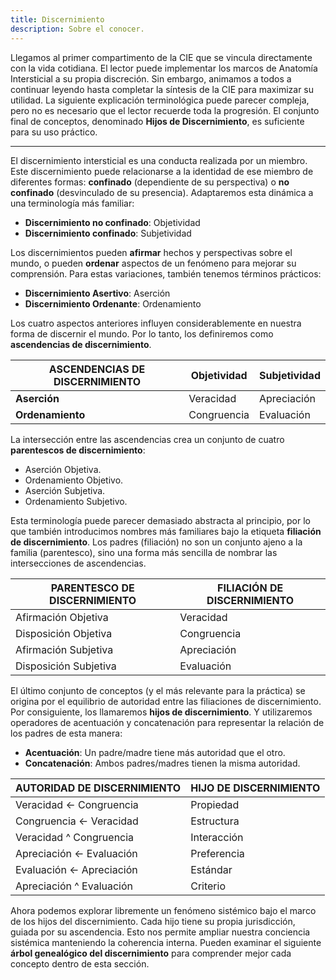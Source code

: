 ```yaml
---
title: Discernimiento
description: Sobre el conocer.
---
```


Llegamos al primer compartimento de la CIE que se vincula directamente con la vida cotidiana. El lector puede implementar los marcos de Anatomía Intersticial a su propia discreción. Sin embargo, animamos a todos a continuar leyendo hasta completar la síntesis de la CIE para maximizar su utilidad. La siguiente explicación terminológica puede parecer compleja, pero no es necesario que el lector recuerde toda la progresión. El conjunto final de conceptos, denominado **Hijos de Discernimiento**, es suficiente para su uso práctico.

---

El discernimiento intersticial es una conducta realizada por un miembro. Este discernimiento puede relacionarse a la identidad de ese miembro de diferentes formas: **confinado** (dependiente de su perspectiva) o **no confinado** (desvinculado de su presencia). Adaptaremos esta dinámica a una terminología más familiar:

- **Discernimiento no confinado**: Objetividad
- **Discernimiento confinado**: Subjetividad

Los discernimientos pueden **afirmar** hechos y perspectivas sobre el mundo, o pueden **ordenar** aspectos de un fenómeno para mejorar su comprensión. Para estas variaciones, también tenemos términos prácticos:

- **Discernimiento Asertivo**: Aserción
- **Discernimiento Ordenante**: Ordenamiento

Los cuatro aspectos anteriores influyen considerablemente en nuestra forma de discernir el mundo. Por lo tanto, los definiremos como **ascendencias de discernimiento**.

| **ASCENDENCIAS DE DISCERNIMIENTO** | **Objetividad** | **Subjetividad** |
|---|---|---|
| **Aserción** | Veracidad | Apreciación |
| **Ordenamiento** | Congruencia | Evaluación |

La intersección entre las ascendencias crea un conjunto de cuatro **parentescos de discernimiento**:
- Aserción Objetiva.
- Ordenamiento Objetivo.
- Aserción Subjetiva.
- Ordenamiento Subjetivo.

Esta terminología puede parecer demasiado abstracta al principio, por lo que también introducimos nombres más familiares bajo la etiqueta **filiación de discernimiento**. Los padres (filiación) no son un conjunto ajeno a la familia (parentesco), sino una forma más sencilla de nombrar las intersecciones de ascendencias.

| **PARENTESCO DE DISCERNIMIENTO** | **FILIACIÓN DE DISCERNIMIENTO** |
|---|---|
| Afirmación Objetiva | Veracidad |
| Disposición Objetiva | Congruencia |
| Afirmación Subjetiva | Apreciación |
| Disposición Subjetiva | Evaluación |

El último conjunto de conceptos (y el más relevante para la práctica) se origina por el equilibrio de autoridad entre las filiaciones de discernimiento. Por consiguiente, los llamaremos **hijos de discernimiento**. Y utilizaremos operadores de acentuación y concatenación para representar la relación de los padres de esta manera:
- **Acentuación**: Un padre/madre tiene más autoridad que el otro.
- **Concatenación**: Ambos padres/madres tienen la misma autoridad.

| **AUTORIDAD DE DISCERNIMIENTO** | **HIJO DE DISCERNIMIENTO** |
|---|---| 
| Veracidad ← Congruencia | Propiedad |
| Congruencia ← Veracidad | Estructura |
| Veracidad ^ Congruencia | Interacción |
| Apreciación ← Evaluación | Preferencia |
| Evaluación ← Apreciación | Estándar |
| Apreciación ^ Evaluación | Criterio |

Ahora podemos explorar libremente un fenómeno sistémico bajo el marco de los hijos del discernimiento. Cada hijo tiene su propia jurisdicción, guiada por su ascendencia. Esto nos permite ampliar nuestra conciencia sistémica manteniendo la coherencia interna. Pueden examinar el siguiente **árbol genealógico del discernimiento** para comprender mejor cada concepto dentro de esta sección.

<Image
  src="/images/arbol-genealogico.svg"
  alt=""
  width={300}
  height={135}
  className="w-full"
/>
